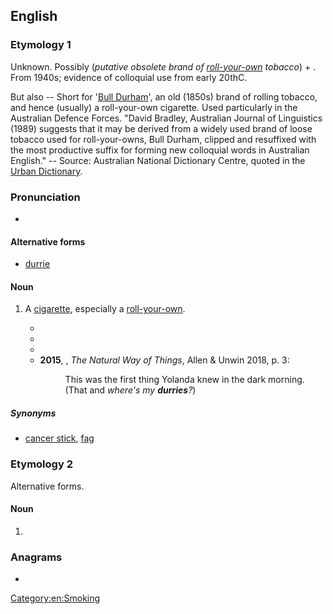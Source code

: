 ==English==

===Etymology 1===
Unknown. Possibly (''putative obsolete brand of [[roll-your-own]] tobacco'') + {{m|en|-y||diminutive suffix}}.<br>
From 1940s; evidence of colloquial use from early 20thC.

But also -- Short for '[https://en.wikipedia.org/wiki/Bull_Durham_Smoking_Tobacco Bull Durham]', an old (1850s) brand of rolling tobacco, and hence (usually) a roll-your-own cigarette. Used particularly in the Australian Defence Forces.
"David Bradley, Australian Journal of Linguistics (1989) suggests that it may be derived from a widely used brand of loose tobacco used for roll-your-owns, Bull Durham, clipped and resuffixed with the most productive suffix for forming new colloquial words in Australian English." -- Source: Australian National Dictionary Centre, quoted in the [http://www.urbandictionary.com/define.php?term=durrie Urban Dictionary].

===Pronunciation===
* {{audio|EN-AU ck1 durry.ogg|Audio (AU)|lang=en}}

====Alternative forms====
* [[durrie]]

====Noun====
{{en-noun|durries}}

# {{lb|en|Australia|NZ|colloquial}} A [[cigarette]], especially a [[roll-your-own]].
#* {{quote-text|lang=en|year=2003|author={{w|C. C. Saint-Clair}}|title=Far from Maddy|page=224|url=http://books.google.com.au/books?id=MNafDpF6zGMC&pg=PA224&dq=%22Durry%22+cigarette+OR+smoke+-intitle:%22%22+-inauthor:%22%22&hl=en&sa=X&ei=2I9IT62wF_GfmQXUk7iiDg&redir_esc=y#v=onepage&q=%22Durry%22%20cigarette%20OR%20smoke%20-intitle%3A%22%22%20-inauthor%3A%22%22&f=false|passage=“Fire-head lady, you got a smoke?” asks the younger of the two men. “You got a '''durry'''. Cigarette.”}}
#* {{quote-text|lang=en|year=2004|author=Jay Verney|title=Percussion|page=118|url=http://books.google.com.au/books?id=t_RQEdd7W3UC&pg=PA118&dq=%22Durry%22+cigarette+OR+smoke+-intitle:%22%22+-inauthor:%22%22&hl=en&sa=X&ei=2I9IT62wF_GfmQXUk7iiDg&redir_esc=y#v=onepage&q=%22Durry%22%20cigarette%20OR%20smoke%20-intitle%3A%22%22%20-inauthor%3A%22%22&f=false|passage=He pulled a tobacco pouch out of his pocket with a plastic bag containing what had to be a mind-altering substance. “You′re welcome to join me in a '''durry''',” he said, rolling himself a cigarette.}}
#* {{quote-text|lang=en|year=2007|author=Kevin Hallewell|title=Woop Woop|page=151|url=http://books.google.com.au/books?id=L-yb3Ki47s8C&pg=PA151&dq=%22Durry%22+cigarette+OR+smoke+-intitle:%22%22+-inauthor:%22%22&hl=en&sa=X&ei=2I9IT62wF_GfmQXUk7iiDg&redir_esc=y#v=onepage&q=%22Durry%22%20cigarette%20OR%20smoke%20-intitle%3A%22%22%20-inauthor%3A%22%22&f=false|passage=He thought for a moment as he deftly rolled the paper and tobacco into a '''durry''', licked the edge and stuck it down.}}
#*'''2015''', {{w|Charlotte Wood}}, ''The Natural Way of Things'', Allen & Unwin 2018, p. 3:
#*:This was the first thing Yolanda knew in the dark morning. (That and ''where's my '''durries'''?'')

=====Synonyms=====
* [[cancer stick]], [[fag]]

===Etymology 2===
Alternative forms.

====Noun====
{{en-noun|?}}

# {{alternative form of|dhurrie|lang=en}}

===Anagrams===
* {{anagrams|en|a=drruy|Drury|drury}}

[[Category:en:Smoking]]